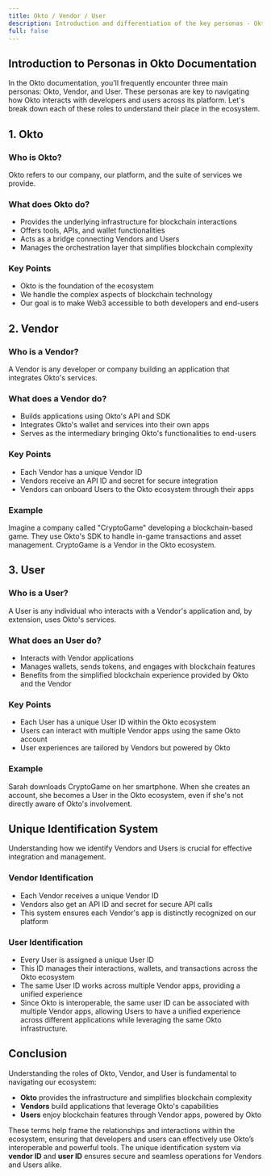 ```yaml
---
title: Okto / Vendor / User
description: Introduction and differentiation of the key personas - Okto, Vendor, and User - along with unique identification methods in Okto’s platform.
full: false
---
```


## Introduction to Personas in Okto Documentation

In the Okto documentation, you'll frequently encounter three main personas: Okto, Vendor, and User. These personas are key to navigating how Okto interacts with developers and users across its platform. Let's break down each of these roles to understand their place in the ecosystem.

## 1. Okto

### Who is Okto?

Okto refers to our company, our platform, and the suite of services we provide.

### What does Okto do?
- Provides the underlying infrastructure for blockchain interactions
- Offers tools, APIs, and wallet functionalities
- Acts as a bridge connecting Vendors and Users
- Manages the orchestration layer that simplifies blockchain complexity

### Key Points
- Okto is the foundation of the ecosystem
- We handle the complex aspects of blockchain technology
- Our goal is to make Web3 accessible to both developers and end-users

## 2. Vendor

### Who is a Vendor? 
A Vendor is any developer or company building an application that integrates Okto's services.

### What does a Vendor do?
- Builds applications using Okto's API and SDK
- Integrates Okto's wallet and services into their own apps
- Serves as the intermediary bringing Okto's functionalities to end-users

### Key Points
- Each Vendor has a unique Vendor ID
- Vendors receive an API ID and secret for secure integration
- Vendors can onboard Users to the Okto ecosystem through their apps

### Example
Imagine a company called "CryptoGame" developing a blockchain-based game. They use Okto's SDK to handle in-game transactions and asset management. CryptoGame is a Vendor in the Okto ecosystem.

## 3. User

### Who is a User? 
A User is any individual who interacts with a Vendor's application and, by extension, uses Okto's services.

### What does an User do?
- Interacts with Vendor applications
- Manages wallets, sends tokens, and engages with blockchain features
- Benefits from the simplified blockchain experience provided by Okto and the Vendor

### Key Points
- Each User has a unique User ID within the Okto ecosystem
- Users can interact with multiple Vendor apps using the same Okto account
- User experiences are tailored by Vendors but powered by Okto

### Example
Sarah downloads CryptoGame on her smartphone. When she creates an account, she becomes a User in the Okto ecosystem, even if she's not directly aware of Okto's involvement.

## Unique Identification System

Understanding how we identify Vendors and Users is crucial for effective integration and management.

### Vendor Identification

- Each Vendor receives a unique Vendor ID
- Vendors also get an API ID and secret for secure API calls
- This system ensures each Vendor's app is distinctly recognized on our platform

### User Identification

- Every User is assigned a unique User ID
- This ID manages their interactions, wallets, and transactions across the Okto ecosystem
- The same User ID works across multiple Vendor apps, providing a unified experience
- Since Okto is interoperable, the same user ID can be associated with multiple Vendor apps, allowing Users to have a unified experience across different applications while leveraging the same Okto infrastructure.

## Conclusion

Understanding the roles of Okto, Vendor, and User is fundamental to navigating our ecosystem:
- **Okto** provides the infrastructure and simplifies blockchain complexity
- **Vendors** build applications that leverage Okto's capabilities
- **Users** enjoy blockchain features through Vendor apps, powered by Okto

These terms help frame the relationships and interactions within the ecosystem, ensuring that developers and users can effectively use Okto’s interoperable and powerful tools. The unique identification system via **vendor ID** and **user ID** ensures secure and seamless operations for Vendors and Users alike.
